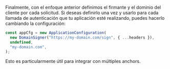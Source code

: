 
Finalmente, con el enfoque anterior definimos el firmante y el dominio del cliente por cada solicitud. Si deseas definirlo una vez y usarlo para cada llamada de autenticación que tu aplicación esté realizando, puedes hacerlo cambiando la configuración:

<CodeExample>

```typescript
const appCfg = new ApplicationConfiguration(
  new DomainSigner("https://my-domain.com/sign", { ...headers }),
  undefined,
  "my-domain.com",
);
```

</CodeExample>

Esto es particularmente útil para integrar con múltiples anchors.
